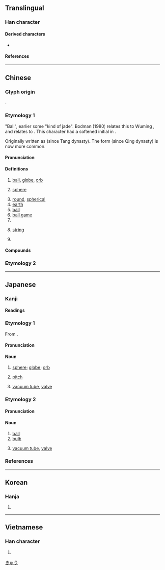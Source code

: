 {{also|毬}}
{{character info/new}}
==Translingual==

===Han character===
{{Han char|rn=96|rad=玉|as=07|sn=11|four=13132|canj=MGIJE|ids=⿰[[玉|⺩]][[求]]}}

====Derived characters====
* {{l|mul|[[𫳰]], [[𨫣]]}}

====References====
{{Han ref|kx=0732.290|dkj=21011|dj=1144.060|hdz=21114.150|uh=7403}}

----

==Chinese==

===Glyph origin===
{{Han etym}}
{{Han compound|玉|求|alt1=⺩|ls=psc|c1=s|c2=p}}.

===Etymology 1===
{{zh-forms|alt=毬}}
{{rfc|zh}}
"Ball", earlier some "kind of jade". Bodman (1980) relates this to Wuming {{cog|za||klau<sup>A2</sup>|ball}}, and relates {{zh-l|俅|gem-adorned}} to {{cog|bo|གྲུ||lustre of gems}}. This character had a softened initial in {{etyl|zhx-min-pro|-}}.

Originally written as {{zh-l|毬}} (since Tang dynasty). The form {{zh-l|球}} (since Qing dynasty) is now more common.
====Pronunciation====
{{zh-pron
|m=qiú,er=y
|m-s=
|c=kau4
|c-t=
|g=
|h=pfs=khiù
|j=qiou1
|md=giù
|mn=kiû
|mn-t=giu5
|w=3jjieu
|x=qiou2
|mc=y
|oc=y
|ma=y
|cat=n,a,cls
}}

====Definitions====
{{zh-hanzi}}

# [[ball]], [[globe]], [[orb]]
# {{lb|zh|mathematics}} [[sphere]]
# [[round]], [[spherical]]
# [[earth]]
# [[ball]] {{gloss|in sports}}
# [[ball game]]
# {{n-g|Classifier for spherical objects.}}
# {{lb|zh|Teochew|Xiang}} {{n-g|Classifier for stringed objects.}} [[string]]
# {{lb|zh|dialectal Mandarin|Jin|vulgar}} {{n-g|Expletive. Often used in the form of {{zh-l|……[[個球]]}}. Underlying meaning may be "testes".}}

====Compounds====
{{zh-der|膠球:glueball|三大球|乒乓球|保齡球|光球|內角球|全球|冰球|切球|削球|北半球|半球|半球體|南半球|卵囊球|合球|四壞球|回力球|地擲球|地球|地球儀|地球史|地球日|地球村|壁球|壘球|壞球|外角球|大球|天球|天球儀|好球|好球帶|小球|巧固球|帶球跑|平擊球|平飛球|彩球|手球|打球|扣球|抄球|投球機|抱球|抽球|拋繡球|持球|捅球|排球|掛球蛋|控球|推球|撞球|擊球區|擦棒球|旋轉球|星球|曲棍球|曲球|月球|月球儀|木球|東半球|松球|松球魚|板牆球|板球|桌球|棉球|棒球|棒球卡|棒球場|棒球賽|棒球隊|槌球|橄欖球|檯球|毽球|氣球|水半球|水球|洋繡球|洗溝球|淋巴球|混球|混球兒|渾球|滾地球|滾球兒|滿球數|煤球|熱氣球|爭球|球僮|球員|球場|球徑|球心|球房|球技|球拍|球杆|球果|球根|球棒|球瓶|球監|球磨機|球童|球膽|球花|球莖|球菌|球藝|球蛋白|球衣|球證|球賽|球迷|球門|球隊|球面|球鞋|球體|環球|界內球|界外球|發球|發球局|白血球|皮球|盤球|眼球|眼球肌|睛球|睛球座|籃板球|籃球|籃球場|糞球|紅血球|網球|網球肘|綵球|練球|繡球|繡球花|罰球|羽毛球|羽球|自由球|蒜球精|藤球|血球|衛生球|西半球|角球|觸身球|變化球|賽球|足球|足球場|跳球|踢球|踢皮球|躲避球|鉛球|鏈球|鏈球菌|鐵球|開球|關鍵球|陸半球|雙球菌|頭頂球|風向球|飄浮球|飛碟球|馬球|高壓球|高球場|高飛球}}

===Etymology 2===
{{zh-see|璆|v}}
{{zh-cat|Beginning}}

----

==Japanese==

===Kanji===
{{ja-kanji|grade=3|rs=玉07}}

====Readings====
{{ja-readings
|goon=ぐ
|kanon=きゅう
|kun=たま-
|nanori=く
}}

===Etymology 1===
{{ja-kanjitab|きゅう|yomi=o}}
From {{etyl|ltc|ja|sort=きゅう}} {{m|zh|毬|tr=gjuw||ball, sphere, orb}}.

====Pronunciation====
{{ja-pron|yomi=kanon|きゅう|acc=1|acc_ref=DJR,NHK}}

====Noun====
{{ja-noun|きゅう|hhira=きう}}

# [[sphere]]; [[globe]]; [[orb]]
# {{lb|ja|baseball|sort=きゅう}} [[pitch]]
# {{lb|ja|slang|electronics}} [[vacuum tube]], [[valve]]
#: {{ja-usex|五%球スーパーラジオ|ご%きゅう スーパー ラジオ|five-tube [[superheterodyne receiver]]}}

===Etymology 2===
{{ja-kanjitab|たま|yomi=k}}

====Pronunciation====
{{ja-pron|yomi=k|たま|acc=2|acc_ref=DJR,NHK}}

====Noun====
{{ja-noun|たま|kyu=毬}}

# [[ball]]
# [[bulb]] {{qualifier|as in a light bulb}}
# {{lb|ja|sort=たま|slang|electronics}} [[vacuum tube]], [[valve]]
#: {{ja-usex|球のアンプ|たま の アンプ|tube amplifier}}

===References===
<references/>

[[Category:ja:Geometry|きゅう]]

----

==Korean==

===Hanja===
{{ko-hanja|hangeul=구}}

# {{defn|lang=ko|sort=玉07}}

----

==Vietnamese==

===Han character===
{{vi-hantu|[[cầu]]|rs=玉07}}

# {{defn|lang=vi|sort=玉07}}